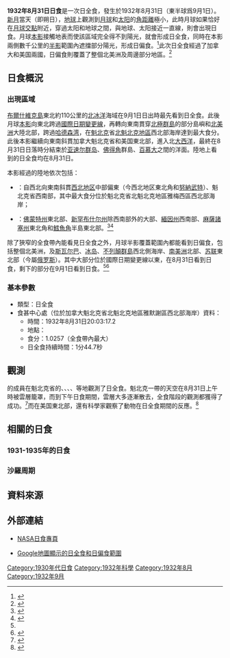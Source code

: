 {{NoteTA
|1=zh-cn:哈德森; zh-hk:哈德森; zh-tw:哈得孫
|2=zh-cn:西北地区; zh-hk:西北地區; zh-tw:西北地方
|3=zh-tw:努納福特;zh-hk:努納武特; zh-cn:努纳武特
|4=zh-cn:斯瓦尔巴; zh-tw:斯瓦巴
|G1=Toponym
}}
{{Infobox Solar eclipse
| Year        = 1932
| Month       = 8
| Day         = 31
| Type        = 日全食
| Image       = SE1932Aug31T.png
| Image size  = 200px
| Image intro = 1932年8月31日日全食路徑圖
  <!--   日食資料   -->
| Gamma       = 0.8307
| Mag         = 1.0257
| Saros       = 124
| Saros total = 73
| Saros seq   = 50
  <!--     食甚     -->
| Duration    = 1分44.7秒
| Location    = [[加拿大|加拿大]][[魁北克|魁北克]]省[[北魁北克地區|北魁北克地區]]{{link-en|雅梅西區|Jamésie}}西北部海岸
| Coords      = {{coord|54|27.5|N|79|30.4|W}}
| Width       = 154.5公里
  <!--   開始時間   -->
| Partial     = 
| Start type  = 
| Centre      = 
| Greatest    = 20:03:17.2
  <!--     倒數     -->
| hour        = 20
| minute      = 03
| second      = 17
| Duration_s  = 
}}
'''1932年8月31日日食'''是一次日全食，發生於1932年8月31日（東半球爲9月1日）。[[新月|新月]]當天（即朔日），[[地球|地球]]上觀測到[[月球|月球]]和[[太阳|太阳]]的[[角距離|角距離]]極小，此時月球如果恰好在[[月球交點|月球交點]]附近，穿過太阳和地球之間，與地球、太阳接近一直線，則會出現日食。月球[[本影|本影]]接觸地表而使該區域完全得不到陽光，就會形成日全食，同時在本影兩側數千公里的[[半影|半影]]範圍內遮擋部分陽光，形成日偏食。<ref name="astron">{{cite web|author=樊忠玉|title=日（月）食|url=http://www.astron.ac.cn/bencandy-51-1630-1.htm|publisher=中国天文科普网|accessdate=2016-04-08|archive-date=2014-09-17|archive-url=https://web.archive.org/web/20140917080048/http://www.astron.ac.cn/bencandy-51-1630-1.htm|dead-url=no}}</ref>此次日全食經過了加拿大和美国兩國，日偏食則覆蓋了整個北美洲及周邊部分地區。<ref name="NASAGIF">{{cite web|author=Fred Espenak|title=Total Solar Eclipse of 1932 Aug 31|url=http://eclipse.gsfc.nasa.gov/SEplot/SEplot1901/SE1932Aug31T.GIF|publisher=NASA Eclipse Web Site|accessdate=2016-04-08|archive-date=2020-10-23|archive-url=https://web.archive.org/web/20201023090526/https://eclipse.gsfc.nasa.gov/SEplot/SEplot1901/SE1932Aug31T.GIF|dead-url=no}}{{en}}</ref>

== 日食概況 ==
=== 出現區域 ===
[[布爾什維克島|布爾什維克島]]東北約110公里的[[北冰洋|北冰洋]]海域在9月1日日出時最先看到日全食。此後月球[[本影|本影]]向東北跨過[[國際日期變更線|國際日期變更線]]，再轉向東南貫穿[[北極群島|北極群島]]的部分島嶼和[[北美洲|北美洲]]大陸北部，跨過[[哈德森湾|哈德森湾]]，在[[魁北克|魁北克]]省[[北魁北克地區|北魁北克地區]]{{link-en|雅梅西區|Jamésie}}西北部海岸達到最大食分。此後本影繼續向東南斜貫加拿大魁北克省和美国東北部，進入北[[大西洋|大西洋]]，最終在8月31日日落時分結束於[[亚速尔群岛|亚速尔群岛]]、[[佛得角|佛得角]]群島、[[百慕大|百慕大]]之間的洋面。陸地上看到的日全食均在8月31日。

本影經過的陸地依次包括：
*{{flag|CAN|1921}}：自西北向東南斜貫[[西北地区_(加拿大)|西北地区]]中部偏東（今西北地区東北角和[[努納武特|努納武特]]）、魁北克省西南部，其中最大食分位於魁北克省北魁北克地區雅梅西區西北部海岸；
*{{flag|USA|1912}}：[[佛蒙特州|佛蒙特州]]東北部、[[新罕布什尔州|新罕布什尔州]]除西南部外的大部、[[緬因州|緬因州]]西南部、[[麻薩諸塞州|麻薩諸塞州]]東北角和[[鱈魚角|鱈魚角]]半島東北部。<ref>{{cite web|author=Fred Espenak|title=Total Solar Eclipse of 1932 Aug 31 - Google Maps and Solar Eclipse Paths|url=http://eclipse.gsfc.nasa.gov/SEgoogle/SEgoogle1901/SE1932Aug31Tgoogle.html|publisher=NASA Eclipse Web Site|accessdate=2016-04-08|archive-date=2020-10-20|archive-url=https://web.archive.org/web/20201020080900/https://eclipse.gsfc.nasa.gov/SEgoogle/SEgoogle1901/SE1932Aug31Tgoogle.html|dead-url=no}}{{en}}</ref><ref>{{cite web|author=Xavier M. Jubier|title=Eclipse Totale de Soleil du 31 août 1932 - Cartographie Interactive Google (1932 August 31 Total Solar Eclipse - Interactive Google Map)|url=http://xjubier.free.fr/site_pages/solar_eclipses/xSE_GoogleMap3.php?Ecl=+19320831|accessdate=2016-04-08|archive-date=2019-06-12|archive-url=https://web.archive.org/web/20190612092432/http://xjubier.free.fr/site_pages/solar_eclipses/xSE_GoogleMap3.php?Ecl=+19320831|dead-url=no}}{{fr}}{{en}}</ref>

除了狹窄的全食帶內能看見日全食之外，月球半影覆蓋範圍內都能看到日偏食，包括整個北美洲，及[[斯瓦尔巴|斯瓦尔巴]]、[[冰岛|冰岛]]、[[不列顛群島|不列顛群島]]西北側海岸、[[南美洲|南美洲]]北部、[[苏联|苏联]]東北部（今屬[[俄罗斯|俄罗斯]]）。其中大部分位於國際日期變更線以東，在8月31日看到日食，剩下的部分在9月1日看到日食。<ref name="NASAGIF"/><ref>{{cite web|author=Fred Espenak|title=Catalog of Solar Eclipses (1901 to 2000)|url=http://eclipse.gsfc.nasa.gov/SEcat5/SE1901-2000.html|publisher=NASA Eclipse Web Site|accessdate=2016-04-08|archive-date=2017-12-28|archive-url=https://web.archive.org/web/20171228100215/https://eclipse.gsfc.nasa.gov/SEcat5/SE1901-2000.html|dead-url=no}}{{en}}</ref>

=== 基本參數 ===
{{NoteUTC}}
* 類型：日全食
* 食甚中心處（位於加拿大魁北克省北魁北克地區雅默謝區西北部海岸）資料：
** 時間：1932年8月31日20:03:17.2
** 地點：{{coord|54|27.5|N|79|30.4|W}}
** 食分：1.0257（全食帶內最大）
** 日全食持續時間：1分44.7秒

== 觀測 ==
{{link-en|加拿大皇家天文學會|Royal Astronomical Society of Canada}}的成員在魁北克省的{{link-fr|馬斯基農熱|Maskinongé (municipalité)}}、{{link-en|馬戈格|Magog, Quebec}}、{{link-fr|阿克通瓦勒|Acton Vale}}、{{link-en|索勒爾-特拉西|Sorel-Tracy}}、{{link-fr|路易斯維爾 (魁北克)|Louiseville|路易斯維爾}}等地觀測了日全食。魁北克一帶的天空在8月31日上午時被雲層籠罩，而到下午日食期間，雲層大多逐漸散去，全食階段的觀測都獲得了成功。<ref>{{cite web|title=Past Solar Eclipses & Expeditions|url=http://wwwold.rasc.ca/observing/solareclipses/history.shtml|publisher=Royal Astronomical Society of Canada|accessdate=2016-04-08|deadurl=yes|archiveurl=https://web.archive.org/web/20160421201907/http://wwwold.rasc.ca/observing/solareclipses/history.shtml|archivedate=2016-04-21}}{{en}}</ref>而在美国東北部，還有科學家觀察了動物在日全食期間的反應。<ref>{{cite journal|author=William Morton Wheeler, Clinton V. MacCoy, Ludlow Griscom, Glover M. Allen and Harold J. Coolidge Jr.|title=Observations on the Behavior of Animals during the Total Solar Eclipse of August 31, 1932|journal=Proceedings of the American Academy of Arts and Sciences|url=http://www.jstor.org/stable/20023118|publisher=[[美國文理科學院|美國文理科學院]]|volume=70|number=2|date=1935-03|pages=33-70|accessdate=2016-04-08|archive-date=2020-04-17|archive-url=https://web.archive.org/web/20200417100734/https://www.jstor.org/stable/20023118|dead-url=no}}{{en}}</ref>

== 相關的日食 ==
=== 1931-1935年的日食 ===
{{Solar eclipse set 1931-1935}}

=== 沙羅周期 ===
{{Solar Saros series 124}}

== 資料來源 ==
{{reflist}}

== 外部連結 ==
{{日食主題}}
* [http://eclipse.gsfc.nasa.gov/solar.html NASA日食專頁]{{Wayback|url=http://eclipse.gsfc.nasa.gov/solar.html |date=20190108200537 }}{{en}}
{{Solar eclipse NASA reference|1901/SE1932Aug31T}}
* [http://xjubier.free.fr/site_pages/solar_eclipses/xSE_GoogleMap3.php?Ecl=+19320831 Google地圖顯示的日全食和日偏食範圍]{{Wayback|url=http://xjubier.free.fr/site_pages/solar_eclipses/xSE_GoogleMap3.php?Ecl=+19320831 |date=20190612092432 }}{{fr}}{{en}}

{{Solar eclipses
|nature=日全食
|previous=[[1932年3月7日日食|1932年3月7日日食]]|natureprevious=日環食
|previoussamenature=[[1930年10月21日日食|1930年10月21日日食]]
|next=[[1933年8月21日日食|1933年8月21日日食]]|naturenext=日環食
|nextsamenature=[[1934年2月14日日食|1934年2月14日日食]]
}}
{{日食}}

[[Category:1930年代日食|Category:1930年代日食]]
[[Category:1932年科學|Category:1932年科學]]
[[Category:1932年8月|Category:1932年8月]]
[[Category:1932年9月|Category:1932年9月]]